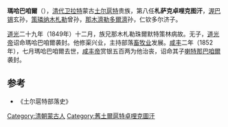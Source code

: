 '''瑪哈巴咱爾'''（{{bd|1828年||1852年||catIdx=M}}），[[清代|清代]][[卫拉特|卫拉特]]蒙古[[土尔扈特|土尔扈特]]贵族，第八任'''札萨克卓哩克图汗'''，[[渥巴锡|渥巴锡]]玄孙，[[策璘纳木札勒|策璘纳木札勒]]曾孙，[[那木濟勒多爾濟|那木濟勒多爾濟]]孙，仁钦多尔济子。

[[道光|道光]]二十九年（1849年）十二月，族兄那木札勒珠爾默特策林病故。无子，[[道光帝|道光帝]]诏命瑪哈巴咱爾袭封。他修渠兴业，主持部落[[畜牧业|畜牧业]]发展。[[咸丰|咸丰]]二年（1852年），七月瑪哈巴咱爾去世，[[咸丰帝|咸丰帝]]赏银五百两为他治丧，诏命其子[[喇特那巴咱爾|喇特那巴咱爾]]袭封。

{{start box}}
{{s-before|[[那木札勒珠爾默特策林|那木札勒珠爾默特策林]]}}
{{s-title|札萨克卓哩克图汗<br />[[旧土尔扈特部|旧土尔扈特部]]乌讷恩素珠克图盟盟长|1850年－1852年}}
{{s-after|[[喇特那巴咱爾|喇特那巴咱爾]]}}
{{end box}}

==参考==
*《土尔扈特部落史》

[[Category:清朝蒙古人|Category:清朝蒙古人]]
[[Category:舊土爾扈特卓哩克圖汗|Category:舊土爾扈特卓哩克圖汗]]